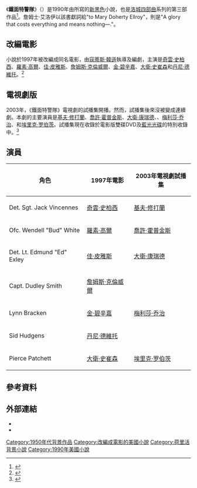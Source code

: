 {{noteTA
|T=zh-hant:鐵面特警隊 (小說); zh-cn:洛城机密 (小说);
|G1=Show
|1=zh-hant:鐵面特警隊; zh-cn:洛城机密;
}}
{{Infobox book
| name          = 鐵面特警隊<br />''L.A. Confidential''
| title_orig    =
| translator    =
| image         = LAconfidentialcvr.jpg
| caption = 第一版封面
| author        = {{link-en|詹姆士·艾洛伊|James Ellroy}}
| illustrator   =
| cover_artist  =
| country       = 美國
| language      = 英語
| series        = [[洛城四部曲|洛城四部曲]]
| genre         = [[犯罪小說|犯罪小說]]、{{link-en|黑色小說|Noir fiction}}、[[歷史小說|歷史小說]]
| publisher     = The Mysterious Press
| release_date  = 1990年6月
| media_type    = 
| pages         = 496頁（精裝本 及 平裝本）
| isbn = 0-89296-293-3
| dewey= 813/.54 20
| congress= PS3555.L6274 L18 1990
| oclc= 21041119
| preceded_by   = [[絕命之鄉|絕命之鄉]]（1988年）
| followed_by   = {{link-en|白色爵士|White Jazz}}（1992年）
}}
《'''鐵面特警隊'''》（{{lang-en|'''''L.A. Confidential'''''}}）是1990年由{{link-en|詹姆士·艾洛伊|James Ellroy}}所寫的[[新黑色|新黑色]]小說，也是[[洛城四部曲|洛城四部曲]]系列的第三部作品<ref>{{Cite web |url = http://www.irishtimes.com/culture/books/james-ellroy-s-prime-crime-starts-a-new-la-quartet-perfidia-1.1915402 |title = James Ellroy's prime crime starts a new LA Quartet: Perfidia |author = Peter Murphy |date = 2014-09-13 |publisher = The Irish Times |language = en}}</ref>。詹姆士·艾洛伊以該書獻詞給"to Mary Doherty Ellroy"，{{link-en|題詞 (文學)|Epigraph (literature)|題詞}}則是"A glory that costs everything and means nothing—{{link-en|Steve Erickson|Steve Erickson}}."。

== 改編電影 ==
{{main|幕後嫌疑犯}}
小說於1997年被改編成同名電影，由[[寇蒂斯·韓遜|寇蒂斯·韓遜]]執導及編劇，主演是[[奇雲·史柏西|奇雲·史柏西]]、[[羅素·高爾|羅素·高爾]]、[[佳·皮雅斯|佳·皮雅斯]]、[[詹姆斯·克倫威爾|詹姆斯·克倫威爾]]、[[金·碧辛嘉|金·碧辛嘉]]、[[大衛·史崔森|大衛·史崔森]]和[[丹尼·德維托|丹尼·德維托]]。<ref>{{Cite web |url = http://www.telegraph.co.uk/culture/film/filmreviews/11312708/LA-Confidential-review.html |title = LA Confidential, review: 'dark and delicious' |author = Mark Monahan |date = 2014-12-31 |publisher = The Telegraph |language = en}}</ref>

== 電視劇版 ==
2003年，《鐵面特警隊》電視劇的試播集開播。然而，試播集後來沒被變成連續劇。本劇的主要演員是[[基夫·修打蘭|基夫·修打蘭]]、[[喬許·霍普金斯|喬許·霍普金斯]]、[[大衛·康瑞德|大衛·康瑞德]]、{{link-en|普魯特·泰勒·文斯|Pruitt Taylor Vince}}、[[梅利莎·乔治|梅利莎·乔治]]、{{link-en|Tom Nowicki|Tom Nowicki}}和[[埃里克·罗伯茨|埃里克·罗伯茨]]。試播集現在收錄於電影版雙碟DVD及[[藍光光碟|藍光光碟]]的特別收錄中。<ref>{{Cite web |url = http://www.imdb.com/title/tt0455143/ |title = L.A. Confidential |publisher = IMDB |language = en}}</ref>

== 演員 ==
{| class="wikitable"
|-
! 角色 !! 1997年電影 !! 2003年電視劇試播集
|-
| Det. Sgt. Jack Vincennes || [[奇雲·史柏西|奇雲·史柏西]] || [[基夫·修打蘭|基夫·修打蘭]]
|-
| Ofc. Wendell "Bud" White || [[羅素·高爾|羅素·高爾]] || [[喬許·霍普金斯|喬許·霍普金斯]]
|-
| Det. Lt. Edmund "Ed" Exley || [[佳·皮雅斯|佳·皮雅斯]] || [[大衛·康瑞德|大衛·康瑞德]]
|-
| Capt. Dudley Smith || [[詹姆斯·克倫威爾|詹姆斯·克倫威爾]] || {{link-en|Tom Nowicki|Tom Nowicki}}
|-
| Lynn Bracken || [[金·碧辛嘉|金·碧辛嘉]] || [[梅利莎·乔治|梅利莎·乔治]]
|-
| Sid Hudgens || [[丹尼·德維托|丹尼·德維托]] || {{link-en|普魯特·泰勒·文斯|Pruitt Taylor Vince}}
|-
| Pierce Patchett || [[大衛·史崔森|大衛·史崔森]] || [[埃里克·罗伯茨|埃里克·罗伯茨]]
|}

== 參考資料 ==
{{reflist}}

== 外部連結 ==
* {{IMDb title |id=0455143 |title=L.A. Confidential (2003 television pilot)}}
* {{IMDB title |id=7339568 |title=L.A. Confidential (TV Movie 2018)}}

[[Category:1950年代背景作品|Category:1950年代背景作品]]
[[Category:改編成電影的美國小說|Category:改編成電影的美國小說]]
[[Category:荷里活背景小說|Category:荷里活背景小說]]
[[Category:1990年美國小說|Category:1990年美國小說]]